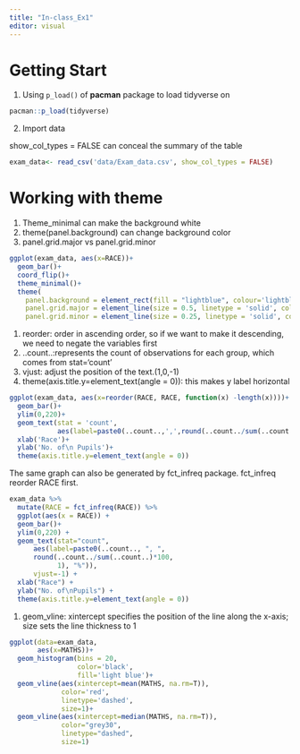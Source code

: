 ```yaml
---
title: "In-class_Ex1"
editor: visual
---
```


# Getting Start

1.  Using `p_load()` of **pacman** package to load tidyverse on

```r
pacman::p_load(tidyverse)
```

2. Import data

show_col_types = FALSE can conceal the summary of the table

```r
exam_data<- read_csv('data/Exam_data.csv', show_col_types = FALSE)
```

# Working with theme

1. Theme_minimal can make the background white
2. theme(panel.background) can change background color
3. panel.grid.major vs panel.grid.minor

```r
ggplot(exam_data, aes(x=RACE))+
  geom_bar()+
  coord_flip()+
  theme_minimal()+
  theme(
    panel.background = element_rect(fill = "lightblue", colour='lightblue',size = 0.5, linetype = 'solid'),
    panel.grid.major = element_line(size = 0.5, linetype = 'solid', colour = "black"),
    panel.grid.minor = element_line(size = 0.25, linetype = 'solid', colour = "white"))
```

1. reorder: order in ascending order, so if we want to make it descending, we need to negate the variables first
2. ..count..:represents the count of observations for each group, which comes from stat='count'
3. vjust: adjust the position of the text.(1,0,-1)
4. theme(axis.title.y=element_text(angle = 0)): this makes y label horizontal

```r
ggplot(exam_data, aes(x=reorder(RACE, RACE, function(x) -length(x))))+
  geom_bar()+
  ylim(0,220)+
  geom_text(stat = 'count', 
            aes(label=paste0(..count..,',',round(..count../sum(..count..)*100,1),'%')), vjust=-1)+
  xlab('Race')+
  ylab('No. of\n Pupils')+
  theme(axis.title.y=element_text(angle = 0))
```

The same graph can also be generated by fct_infreq package. fct_infreq reorder RACE first.

```r
exam_data %>%
  mutate(RACE = fct_infreq(RACE)) %>%
  ggplot(aes(x = RACE)) + 
  geom_bar()+
  ylim(0,220) +
  geom_text(stat="count", 
      aes(label=paste0(..count.., ", ", 
      round(..count../sum(..count..)*100,
            1), "%")),
      vjust=-1) +
  xlab("Race") +
  ylab("No. of\nPupils") +
  theme(axis.title.y=element_text(angle = 0))
```

1. geom_vline: xintercept specifies the position of the line along the x-axis; size sets the line thickness to 1

```r
ggplot(data=exam_data,
       aes(x=MATHS))+
  geom_histogram(bins = 20,
                 color='black',
                 fill='light blue')+
  geom_vline(aes(xintercept=mean(MATHS, na.rm=T)),
             color='red',
             linetype='dashed',
             size=1)+
  geom_vline(aes(xintercept=median(MATHS, na.rm=T)),
             color="grey30",
             linetype="dashed", 
             size=1)
```


